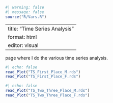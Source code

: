 ```r
#| warning: false
#| message: false
source("R/Vars.R")
```

---
title: "Time Series Analysis"
format: html
editor: visual
---

page where I do the various time series analysis.

```r
#| echo: false
read_Plot("TS_First_Place_M.rds")
read_Plot("TS_First_Place_F.rds")
```

```r
#| echo: false
read_Plot("TS_Two_Three_Place_M.rds")
read_Plot("TS_Two_Three_Place_F.rds")
```
